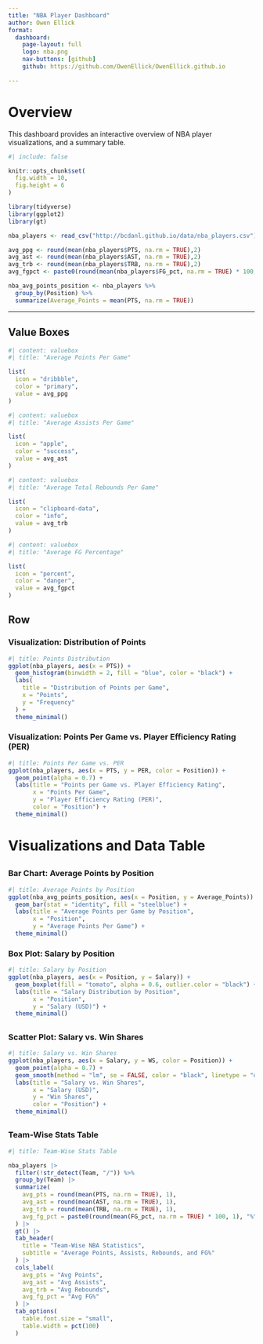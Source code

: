 ```yaml
--- 
title: "NBA Player Dashboard"
author: Owen Ellick
format: 
  dashboard:
    page-layout: full
    logo: nba.png
    nav-buttons: [github]
    github: https://github.com/OwenEllick/OwenEllick.github.io

---
```

# Overview

This dashboard provides an interactive overview of NBA player visualizations, and a summary table.

```r
#| include: false

knitr::opts_chunk$set(
  fig.width = 10,
  fig.height = 6
)

library(tidyverse)
library(ggplot2)
library(gt)

nba_players <- read_csv("http://bcdanl.github.io/data/nba_players.csv")

avg_ppg <- round(mean(nba_players$PTS, na.rm = TRUE),2)
avg_ast <- round(mean(nba_players$AST, na.rm = TRUE),2)
avg_trb <- round(mean(nba_players$TRB, na.rm = TRUE),2)
avg_fgpct <- paste0(round(mean(nba_players$FG_pct, na.rm = TRUE) * 100,2), "%")

nba_avg_points_position <- nba_players %>%
  group_by(Position) %>%
  summarize(Average_Points = mean(PTS, na.rm = TRUE))


```
---

## Value Boxes
```r
#| content: valuebox
#| title: "Average Points Per Game"

list(
  icon = "dribbble",
  color = "primary",
  value = avg_ppg
)
```

```r
#| content: valuebox
#| title: "Average Assists Per Game"

list(
  icon = "apple",
  color = "success",
  value = avg_ast
)
```

```r
#| content: valuebox
#| title: "Average Total Rebounds Per Game"

list(
  icon = "clipboard-data",
  color = "info",
  value = avg_trb
)
```

```r
#| content: valuebox
#| title: "Average FG Percentage"

list(
  icon = "percent",
  color = "danger",
  value = avg_fgpct
)

```
## Row {.tabset}
### Visualization: Distribution of Points
```r
#| title: Points Distribution
ggplot(nba_players, aes(x = PTS)) +
  geom_histogram(binwidth = 2, fill = "blue", color = "black") +
  labs(
    title = "Distribution of Points per Game",
    x = "Points",
    y = "Frequency"
  ) +
  theme_minimal()

```
### Visualization: Points Per Game vs. Player Efficiency Rating (PER)

```r
#| title: Points Per Game vs. PER
ggplot(nba_players, aes(x = PTS, y = PER, color = Position)) +
  geom_point(alpha = 0.7) +
  labs(title = "Points per Game vs. Player Efficiency Rating",
       x = "Points Per Game",
       y = "Player Efficiency Rating (PER)",
       color = "Position") +
  theme_minimal()
```

# Visualizations and Data Table

## {.row}

### Bar Chart: Average Points by Position

```r
#| title: Average Points by Position
ggplot(nba_avg_points_position, aes(x = Position, y = Average_Points)) +
  geom_bar(stat = "identity", fill = "steelblue") +
  labs(title = "Average Points per Game by Position",
       x = "Position",
       y = "Average Points Per Game") +
  theme_minimal()
```
### Box Plot: Salary by Position

```r
#| title: Salary by Position
ggplot(nba_players, aes(x = Position, y = Salary)) +
  geom_boxplot(fill = "tomato", alpha = 0.6, outlier.color = "black") +
  labs(title = "Salary Distribution by Position",
       x = "Position",
       y = "Salary (USD)") +
  theme_minimal()
```
## {.row}

### Scatter Plot: Salary vs. Win Shares

```r
#| title: Salary vs. Win Shares
ggplot(nba_players, aes(x = Salary, y = WS, color = Position)) +
  geom_point(alpha = 0.7) +
  geom_smooth(method = "lm", se = FALSE, color = "black", linetype = "dashed") +
  labs(title = "Salary vs. Win Shares",
       x = "Salary (USD)",
       y = "Win Shares",
       color = "Position") +
  theme_minimal()

```
## {.row}

### Team-Wise Stats Table
```r
#| title: Team-Wise Stats Table

nba_players |>
  filter(!str_detect(Team, "/")) %>% 
  group_by(Team) |>
  summarize(
    avg_pts = round(mean(PTS, na.rm = TRUE), 1),
    avg_ast = round(mean(AST, na.rm = TRUE), 1),
    avg_trb = round(mean(TRB, na.rm = TRUE), 1),
    avg_fg_pct = paste0(round(mean(FG_pct, na.rm = TRUE) * 100, 1), "%")
  ) |>
  gt() |>
  tab_header(
    title = "Team-Wise NBA Statistics",
    subtitle = "Average Points, Assists, Rebounds, and FG%"
  ) |>
  cols_label(
    avg_pts = "Avg Points",
    avg_ast = "Avg Assists",
    avg_trb = "Avg Rebounds",
    avg_fg_pct = "Avg FG%"
  ) |>
  tab_options(
    table.font.size = "small",
    table.width = pct(100)
  )
```